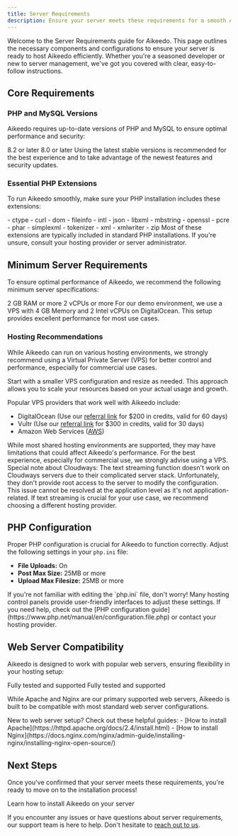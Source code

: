 ```yaml
---
title: Server Requirements
description: Ensure your server meets these requirements for a smooth Aikeedo installation and operation.
---
```


Welcome to the Server Requirements guide for Aikeedo. This page outlines the necessary components and configurations to ensure your server is ready to host Aikeedo efficiently. Whether you're a seasoned developer or new to server management, we've got you covered with clear, easy-to-follow instructions.

## Core Requirements

### PHP and MySQL Versions

Aikeedo requires up-to-date versions of PHP and MySQL to ensure optimal performance and security:

<CardGroup cols={2}>
  <Card title="PHP Version" icon="php">
    8.2 or later
  </Card>
  <Card title="MySQL Version" icon="database">
    8.0 or later
  </Card>
</CardGroup>

<Note>
  Using the latest stable versions is recommended for the best experience and to take advantage of the newest features and security updates.
</Note>

### Essential PHP Extensions

To run Aikeedo smoothly, make sure your PHP installation includes these extensions:

<Accordion title="Click to view required PHP extensions">
  - ctype
  - curl
  - dom
  - fileinfo
  - intl
  - json
  - libxml
  - mbstring
  - openssl
  - pcre
  - phar
  - simplexml
  - tokenizer
  - xml
  - xmlwriter
  - zip
</Accordion>

<Tip>
  Most of these extensions are typically included in standard PHP installations. If you're unsure, consult your hosting provider or server administrator.
</Tip>

## Minimum Server Requirements

To ensure optimal performance of Aikeedo, we recommend the following minimum server specifications:

<CardGroup cols={2}>
  <Card title="Memory" icon="memory">
    2 GB RAM or more
  </Card>
  <Card title="CPU" icon="microchip">
    2 vCPUs or more
  </Card>
</CardGroup>

<Note>
  For our demo environment, we use a VPS with 4 GB Memory and 2 Intel vCPUs on DigitalOcean. This setup provides excellent performance for most use cases.
</Note>

### Hosting Recommendations

While Aikeedo can run on various hosting environments, we strongly recommend using a Virtual Private Server (VPS) for better control and performance, especially for commercial use cases.

<Tip>
  Start with a smaller VPS configuration and resize as needed. This approach allows you to scale your resources based on your actual usage and growth.
</Tip>

Popular VPS providers that work well with Aikeedo include:

- DigitalOcean (Use our [referral link](https://m.do.co/c/084136521a6a) for $200 in credits, valid for 60 days)
- Vultr (Use our [referral link](https://www.vultr.com/?ref=9668473-9J) for $300 in credits, valid for 30 days)
- Amazon Web Services ([AWS](https://aws.amazon.com/))

<Note>
  While most shared hosting environments are supported, they may have limitations that could affect Aikeedo's performance. For the best experience, especially for commercial use, we strongly advise using a VPS.
</Note>

<Warning>
  Special note about Cloudways: The text streaming function doesn't work on Cloudways servers due to their complicated server stack. Unfortunately, they don't provide root access to the server to modify the configuration. This issue cannot be resolved at the application level as it's not application-related. If text streaming is crucial for your use case, we recommend choosing a different hosting provider.
</Warning>

## PHP Configuration

Proper PHP configuration is crucial for Aikeedo to function correctly. Adjust the following settings in your `php.ini` file:

- **File Uploads:** On
- **Post Max Size:** 25MB or more
- **Upload Max Filesize:** 25MB or more

<Note>
  If you're not familiar with editing the `php.ini` file, don't worry! Many hosting control panels provide user-friendly interfaces to adjust these settings. If you need help, check out the [PHP configuration guide](https://www.php.net/manual/en/configuration.file.php) or contact your hosting provider.
</Note>

## Web Server Compatibility

Aikeedo is designed to work with popular web servers, ensuring flexibility in your hosting setup:

<CardGroup cols={2}>
  <Card title="Apache" icon="server">
    Fully tested and supported
  </Card>
  <Card title="Nginx" icon="server">
    Fully tested and supported
  </Card>
</CardGroup>

While Apache and Nginx are our primary supported web servers, Aikeedo is built to be compatible with most standard web server configurations.

<Tip>
  New to web server setup? Check out these helpful guides:
  - [How to install Apache](https://httpd.apache.org/docs/2.4/install.html)
  - [How to install Nginx](https://docs.nginx.com/nginx/admin-guide/installing-nginx/installing-nginx-open-source/)
</Tip>

## Next Steps

Once you've confirmed that your server meets these requirements, you're ready to move on to the installation process!

<Card title="Installation Guide" icon="rocket" href="/get-started/installation">
  Learn how to install Aikeedo on your server
</Card>

If you encounter any issues or have questions about server requirements, our support team is here to help. Don't hesitate to [reach out to us](mailto:support@aikeedo.com).
